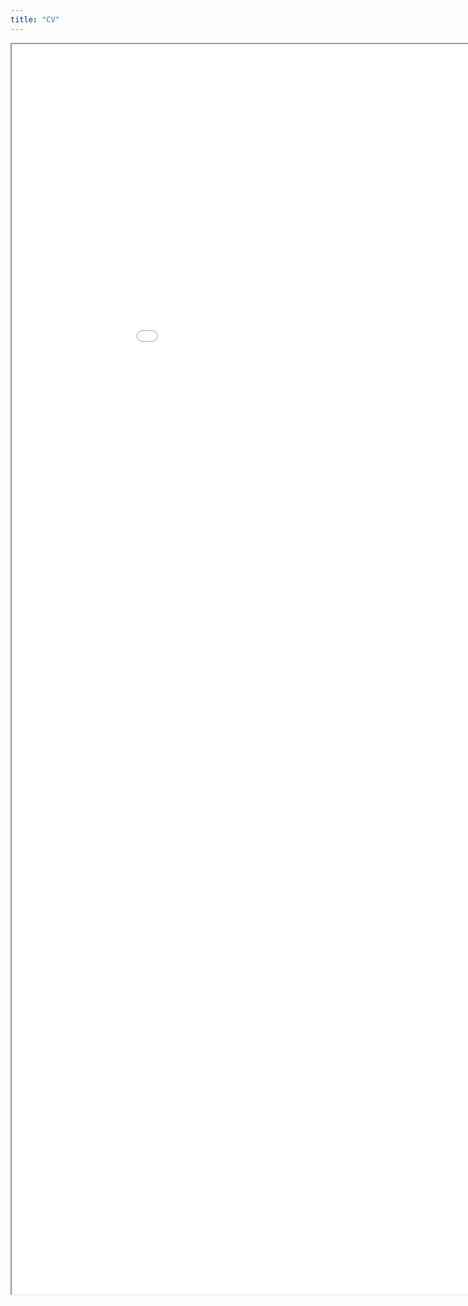 ```yaml
---
title: "CV"
---
```


<iframe src="static/files/Julien_CV_October2022.pdf" height="2000" width="1000"></iframe>


